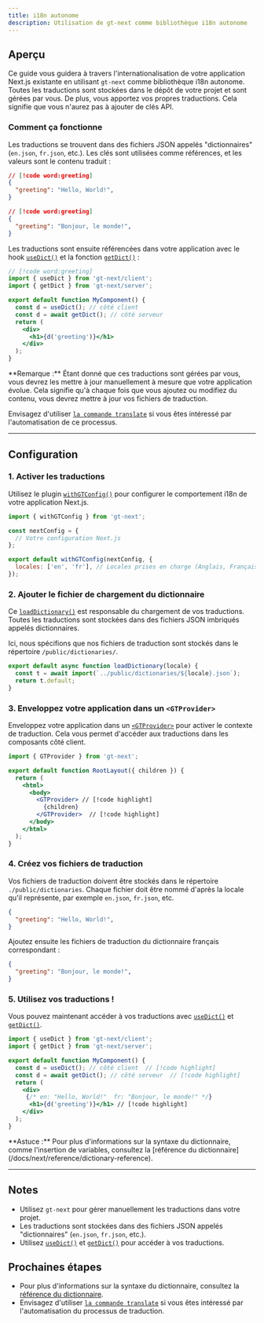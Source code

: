 ```yaml
---
title: i18n autonome
description: Utilisation de gt-next comme bibliothèque i18n autonome
---
```


## Aperçu

Ce guide vous guidera à travers l'internationalisation de votre application Next.js existante en utilisant `gt-next` comme bibliothèque i18n autonome.
Toutes les traductions sont stockées dans le dépôt de votre projet et sont gérées par vous.
De plus, vous apportez vos propres traductions. Cela signifie que vous n'aurez pas à ajouter de clés API.

### Comment ça fonctionne

Les traductions se trouvent dans des fichiers JSON appelés "dictionnaires" (`en.json`, `fr.json`, etc.).
Les clés sont utilisées comme références, et les valeurs sont le contenu traduit :
```json title="public/dictionaries/en.json"
// [!code word:greeting]
{
  "greeting": "Hello, World!",
}
```

```json title="public/dictionaries/fr.json"
// [!code word:greeting]
{
  "greeting": "Bonjour, le monde!",
}
```

Les traductions sont ensuite référencées dans votre application avec le hook [`useDict()`](/docs/next/api/dictionary/useGT) et la fonction [`getDict()`](/docs/next/api/dictionary/getDict) :
```jsx title="components/MyComponent.js"
// [!code word:greeting]
import { useDict } from 'gt-next/client';
import { getDict } from 'gt-next/server';

export default function MyComponent() {
  const d = useDict(); // côté client
  const d = await getDict(); // côté serveur
  return (
    <div>
      <h1>{d('greeting')}</h1>
    </div>
  );
}
```

<Callout>
  **Remarque :** Étant donné que ces traductions sont gérées par vous, vous devrez les mettre à jour manuellement à mesure que votre application évolue.
  Cela signifie qu'à chaque fois que vous ajoutez ou modifiez du contenu, vous devrez mettre à jour vos fichiers de traduction.

  Envisagez d'utiliser [`la commande translate`](/docs/cli/tutorials/translate-json) si vous êtes intéressé par l'automatisation de ce processus.
</Callout>

---


## Configuration

### 1. Activer les traductions

Utilisez le plugin [`withGTConfig()`](/docs/next/api/config/with-gt-config) pour configurer le comportement i18n de votre application Next.js.

```jsx title="next.config.js" copy
import { withGTConfig } from 'gt-next';

const nextConfig = {
  // Votre configuration Next.js
};

export default withGTConfig(nextConfig, {
  locales: ['en', 'fr'], // Locales prises en charge (Anglais, Français)
});
```

### 2. Ajouter le fichier de chargement du dictionnaire

Ce [`loadDictionary()`](/docs/next/api/config/load-dictionary) est responsable du chargement de vos traductions.
Toutes les traductions sont stockées dans des fichiers JSON imbriqués appelés dictionnaires.

Ici, nous spécifions que nos fichiers de traduction sont stockés dans le répertoire `/public/dictionaries/`.
```jsx title="src/loadDictionary.js" copy
export default async function loadDictionary(locale) {
  const t = await import(`../public/dictionaries/${locale}.json`);
  return t.default;
}
```

### 3. Enveloppez votre application dans un `<GTProvider>`
Enveloppez votre application dans un [`<GTProvider>`](/docs/next/api/components/gtprovider) pour activer le contexte de traduction.
Cela vous permet d'accéder aux traductions dans les composants côté client.

```jsx title="layout.js" copy
import { GTProvider } from 'gt-next';

export default function RootLayout({ children }) {
  return (
    <html>
      <body>
        <GTProvider> // [!code highlight]
          {children}
        </GTProvider>  // [!code highlight]
      </body>
    </html>
  );
}
```

### 4. Créez vos fichiers de traduction

Vos fichiers de traduction doivent être stockés dans le répertoire `./public/dictionaries`.
Chaque fichier doit être nommé d'après la locale qu'il représente, par exemple `en.json`, `fr.json`, etc.

```json title="public/dictionaries/en.json"
{
  "greeting": "Hello, World!",
}
```

Ajoutez ensuite les fichiers de traduction du dictionnaire français correspondant :
```json title="public/dictionaries/fr.json"
{
  "greeting": "Bonjour, le monde!",
}
```

### 5. Utilisez vos traductions !

Vous pouvez maintenant accéder à vos traductions avec [`useDict()`](/docs/next/api/dictionary/useDict) et [`getDict()`](/docs/next/api/dictionary/getDict).

```jsx title="components/MyComponent.js" copy
import { useDict } from 'gt-next/client';
import { getDict } from 'gt-next/server';

export default function MyComponent() {
  const d = useDict(); // côté client  // [!code highlight]
  const d = await getDict(); // côté serveur  // [!code highlight]
  return (
    <div>
     {/* en: "Hello, World!"  fr: "Bonjour, le monde!" */}
      <h1>{d('greeting')}</h1> // [!code highlight]
    </div>
  );
}
```

<Callout>
  **Astuce :** Pour plus d'informations sur la syntaxe du dictionnaire, comme l'insertion de variables, consultez la [référence du dictionnaire](/docs/next/reference/dictionary-reference).
</Callout>

---

## Notes
 * Utilisez `gt-next` pour gérer manuellement les traductions dans votre projet.
 * Les traductions sont stockées dans des fichiers JSON appelés "dictionnaires" (`en.json`, `fr.json`, etc.).
 * Utilisez [`useDict()`](/docs/next/api/dictionary/useDict) et [`getDict()`](/docs/next/api/dictionary/getDict) pour accéder à vos traductions.

## Prochaines étapes
 * Pour plus d'informations sur la syntaxe du dictionnaire, consultez la [référence du dictionnaire](/docs/next/reference/dictionary-reference).
 * Envisagez d'utiliser [`la commande translate`](/docs/cli/tutorials/translate-json) si vous êtes intéressé par l'automatisation du processus de traduction.